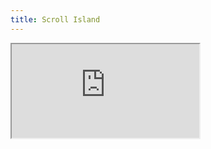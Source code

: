 ```yaml
---
title: Scroll Island
---
```


<Iframe src="https://uilabs.abiee.art/scroll-island" />

---

## Install

**Copy and paste the following code into your project.**

```tsx file=<rootDir>/src/registry/scroll-island.tsx
```

---

Inspired by [nitishkmrk](https://x.com/nitishkmrk/status/1850066078505771078).